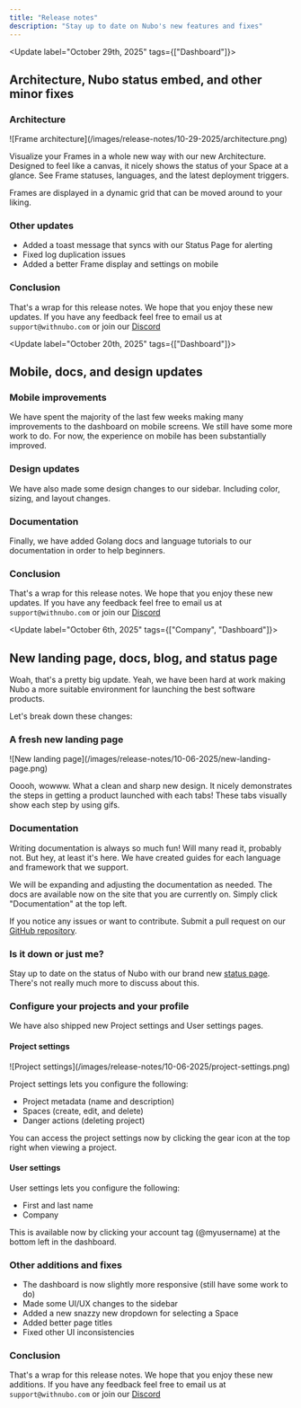 ```yaml
---
title: "Release notes"
description: "Stay up to date on Nubo's new features and fixes"
---
```


<Update label="October 29th, 2025" tags={["Dashboard"]}>

## Architecture, Nubo status embed, and other minor fixes

### Architecture

<Frame>
![Frame architecture](/images/release-notes/10-29-2025/architecture.png)
</Frame>

Visualize your Frames in a whole new way with our new Architecture. Designed to feel like a canvas, it nicely shows the status of your Space at a glance. See Frame statuses, languages, and the latest deployment triggers.

Frames are displayed in a dynamic grid that can be moved around to your liking.

### Other updates

- Added a toast message that syncs with our Status Page for alerting
- Fixed log duplication issues
- Added a better Frame display and settings on mobile

### Conclusion

That's a wrap for this release notes. We hope that you enjoy these new updates. If you have any feedback feel free to email us at `support@withnubo.com` or join our [Discord](https://discord.com/invite/4SM4faYqWQ)

</Update>

<Update label="October 20th, 2025" tags={["Dashboard"]}>

## Mobile, docs, and design updates

### Mobile improvements

We have spent the majority of the last few weeks making many improvements to the dashboard on mobile screens. We still have some more work to do. For now, the experience on mobile has been substantially improved.

### Design updates

We have also made some design changes to our sidebar. Including color, sizing, and layout changes.

### Documentation

Finally, we have added Golang docs and language tutorials to our documentation in order to help beginners.

### Conclusion

That's a wrap for this release notes. We hope that you enjoy these new updates. If you have any feedback feel free to email us at `support@withnubo.com` or join our [Discord](https://discord.com/invite/4SM4faYqWQ)

</Update>

<Update label="October 6th, 2025" tags={["Company", "Dashboard"]}>

## New landing page, docs, blog, and status page

Woah, that's a pretty big update. Yeah, we have been hard at work making Nubo a more suitable environment for launching the best software products.

Let's break down these changes:

### A fresh new landing page

<Frame>
![New landing page](/images/release-notes/10-06-2025/new-landing-page.png)
</Frame>

Ooooh, wowww. What a clean and sharp new design. It nicely demonstrates the steps in getting a product launched with each tabs! These tabs visually show each step by using gifs.

### Documentation

Writing documentation is always so much fun! Will many read it, probably not. But hey, at least it's here. We have created guides for each language and framework that we support.

We will be expanding and adjusting the documentation as needed. The docs are available now on the site that you are currently on. Simply click "Documentation" at the top left.

If you notice any issues or want to contribute. Submit a pull request on our [GitHub repository](https://github.com/withnubo/documentation).

### Is it down or just me?

Stay up to date on the status of Nubo with our brand new [status page](https://withnubo.statuspage.io/). There's not really much more to discuss about this.

### Configure your projects and your profile

We have also shipped new Project settings and User settings pages.

#### Project settings

<Frame>
![Project settings](/images/release-notes/10-06-2025/project-settings.png)
</Frame>

Project settings lets you configure the following:

- Project metadata (name and description)
- Spaces (create, edit, and delete)
- Danger actions (deleting project)

You can access the project settings now by clicking the gear icon at the top right when viewing a project.

#### User settings

User settings lets you configure the following:

- First and last name
- Company

This is available now by clicking your account tag (@myusername) at the bottom left in the dashboard.

### Other additions and fixes

- The dashboard is now slightly more responsive (still have some work to do)
- Made some UI/UX changes to the sidebar
- Added a new snazzy new dropdown for selecting a Space
- Added better page titles
- Fixed other UI inconsistencies

### Conclusion

That's a wrap for this release notes. We hope that you enjoy these new additions. If you have any feedback feel free to email us at `support@withnubo.com` or join our [Discord](https://discord.com/invite/4SM4faYqWQ)

</Update>
